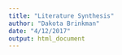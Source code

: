 ```yaml
---
title: "Literature Synthesis"
author: "Dakota Brinkman"
date: "4/12/2017"
output: html_document
---
```


